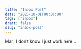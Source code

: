 ```yaml
---
title: "Inbox Post"
date: "2025-10-01T00:00:00"
tags: ["inbox"]
draft: false
slug: "inbox-post"
---
```



<InboxSubmission
    text=
    "Have you seen her? This girl stole Tux from me!! Also tell The Conductor I am not doing another round of inspection. The boiler room is perfectly hot as it is!"
    submissionImg={SubmissionImg}
    username="The Engineer"
    userUrl="https://bsky.app/profile/queenaccila.bsky.social"
    userIcon={IconImg}
/>

<InboxSubmission
    text="Why is The Engineer such an arrogant nuisance?"
/>

Man, I don't know I just work here...

<CommentSystem postSlug={frontmatter.slug}/>